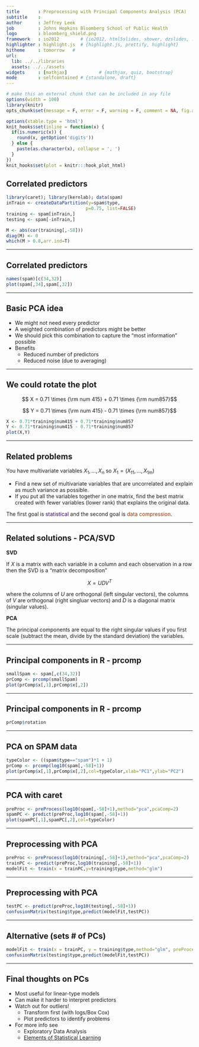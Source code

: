 ```yaml
---
title       : Preprocessing with Principal Components Analysis (PCA)
subtitle    : 
author      : Jeffrey Leek
job         : Johns Hopkins Bloomberg School of Public Health
logo        : bloomberg_shield.png
framework   : io2012        # {io2012, html5slides, shower, dzslides, ...}
highlighter : highlight.js  # {highlight.js, prettify, highlight}
hitheme     : tomorrow   # 
url:
  lib: ../../libraries
  assets: ../../assets
widgets     : [mathjax]            # {mathjax, quiz, bootstrap}
mode        : selfcontained # {standalone, draft}
---
```



```r
# make this an external chunk that can be included in any file
options(width = 100)
library(knitr)
opts_chunk$set(message = F, error = F, warning = F, comment = NA, fig.align = 'center', dpi = 100, tidy = F, cache.path = '.cache/', fig.path = 'E:/Conrad_github/courses/08_PracticalMachineLearning/016preProcessingPCA/fig/')

options(xtable.type = 'html')
knit_hooks$set(inline = function(x) {
  if(is.numeric(x)) {
    round(x, getOption('digits'))
  } else {
    paste(as.character(x), collapse = ', ')
  }
})
knit_hooks$set(plot = knitr:::hook_plot_html)
```


## Correlated predictors

```r
library(caret); library(kernlab); data(spam)
inTrain <- createDataPartition(y=spam$type,
                              p=0.75, list=FALSE)
training <- spam[inTrain,]
testing <- spam[-inTrain,]

M <- abs(cor(training[,-58]))
diag(M) <- 0
which(M > 0.8,arr.ind=T)
```

---

## Correlated predictors

```r
names(spam)[c(34,32)]
plot(spam[,34],spam[,32])
```


---

## Basic PCA idea

* We might not need every predictor
* A weighted combination of predictors might be better
* We should pick this combination to capture the "most information" possible
* Benefits
  * Reduced number of predictors
  * Reduced noise (due to averaging)


---

## We could rotate the plot

$$ X = 0.71 \times {\rm num 415} + 0.71 \times {\rm num857}$$

$$ Y = 0.71 \times {\rm num 415} - 0.71 \times {\rm num857}$$

```r
X <- 0.71*training$num415 + 0.71*training$num857
Y <- 0.71*training$num415 - 0.71*training$num857
plot(X,Y)
```

---

## Related problems

You have multivariate variables $X_1,\ldots,X_n$ so $X_1 = (X_{11},\ldots,X_{1m})$

* Find a new set of multivariate variables that are uncorrelated and explain as much variance as possible.
* If you put all the variables together in one matrix, find the best matrix created with fewer variables (lower rank) that explains the original data.


The first goal is <font color="#330066">statistical</font> and the second goal is <font color="#993300">data compression</font>.

---

## Related solutions - PCA/SVD

__SVD__

If $X$ is a matrix with each variable in a column and each observation in a row then the SVD is a "matrix decomposition"

$$ X = UDV^T$$

where the columns of $U$ are orthogonal (left singular vectors), the columns of $V$ are orthogonal (right singluar vectors) and $D$ is a diagonal matrix (singular values). 

__PCA__

The principal components are equal to the right singular values if you first scale (subtract the mean, divide by the standard deviation) the variables.

---

## Principal components in R - prcomp

```r
smallSpam <- spam[,c(34,32)]
prComp <- prcomp(smallSpam)
plot(prComp$x[,1],prComp$x[,2])
```

---

## Principal components in R - prcomp

```r
prComp$rotation
```


---

## PCA on SPAM data

```r
typeColor <- ((spam$type=="spam")*1 + 1)
prComp <- prcomp(log10(spam[,-58]+1))
plot(prComp$x[,1],prComp$x[,2],col=typeColor,xlab="PC1",ylab="PC2")
```


---

## PCA with caret

```r
preProc <- preProcess(log10(spam[,-58]+1),method="pca",pcaComp=2)
spamPC <- predict(preProc,log10(spam[,-58]+1))
plot(spamPC[,1],spamPC[,2],col=typeColor)
```


---

## Preprocessing with PCA

```r
preProc <- preProcess(log10(training[,-58]+1),method="pca",pcaComp=2)
trainPC <- predict(preProc,log10(training[,-58]+1))
modelFit <- train(x = trainPC,y=training$type,method="glm")
```

---

## Preprocessing with PCA

```r
testPC <- predict(preProc,log10(testing[,-58]+1))
confusionMatrix(testing$type,predict(modelFit,testPC))
```

---

## Alternative (sets # of PCs)

```r
modelFit <- train(x = trainPC, y = training$type,method="glm", preProcess="pca")
confusionMatrix(testing$type,predict(modelFit,testPC))
```

---

## Final thoughts on PCs

* Most useful for linear-type models
* Can make it harder to interpret predictors
* Watch out for outliers! 
  * Transform first (with logs/Box Cox)
  * Plot predictors to identify problems
* For more info see 
  * Exploratory Data Analysis
  * [Elements of Statistical Learning](http://statweb.stanford.edu/~tibs/ElemStatLearn/)
  